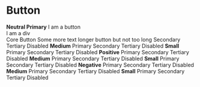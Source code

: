 
<Meta title="Components/Button/Core" />

# Button

<gds-main>
  <gds-buttons>
    <gds-row>
      <strong>Neutral Primary</strong>
      <gds-button effect="ripple">
        <gds-icon name="plus" slot="lead"></gds-icon>
        I am a button
      </gds-button>
      <gds-button data-label="test" effect="ripple" id="inspect">
        <gds-icon name="plus" slot="lead"></gds-icon>
        <div slot="lead">I am a div</div>
        Core Button
        <gds-icon name="chevron" slot="trail"></gds-icon>
      </gds-button>
      <gds-button variant="primary" effect="ripple">
        <gds-icon name="x" slot="lead"></gds-icon>
        <gds-icon name="plus" slot="trail"></gds-icon>
        Some more text longer button but not too long
      </gds-button>
      <gds-button variant="secondary" effect="ripple">
        <gds-icon name="chevron" slot="trail"></gds-icon>
        Secondary
      </gds-button>
      <gds-button variant="tertiary" effect="ripple">
      <gds-icon name="x" slot="lead"></gds-icon>
        Tertiary
      </gds-button>
      <gds-button
        variant="primary"
        effect="ripple"
        disabled
      >
      <gds-icon name="plus" slot="lead"></gds-icon>
        Disabled
      </gds-button>
    </gds-row>
    <gds-row>
      <strong>Medium</strong>
      <gds-button
        variant="primary"
        lead="plus"
        trail="plus"
        effect="ripple"
        size="medium"
      >
        <gds-icon name="x" slot="lead"></gds-icon>
        Primary
      </gds-button>
      <gds-button
        variant="secondary"
        effect="ripple"
        size="medium"
      >
      <gds-icon name="plus" slot="lead"></gds-icon>
      <gds-icon name="plus" slot="trail"></gds-icon>
        Secondary
      </gds-button>
      <gds-button
        variant="tertiary"
        effect="ripple"
        size="medium"
      >
      <gds-icon name="plus" slot="lead"></gds-icon>
      <gds-icon name="x" slot="trail"></gds-icon>
        Tertiary
      </gds-button>
      <gds-button
        variant="primary"
        effect="ripple"
        size="medium"
        disabled
      >
        <gds-icon name="plus" slot="lead"></gds-icon>
        <gds-icon name="x" slot="trail"></gds-icon>
        Disabled
      </gds-button>
    </gds-row>
    <gds-row>
      <strong>Small</strong>
      <gds-button
        variant="primary"
        size="small"
        effect="ripple"
      >
        Primary
        <gds-icon name="plus" slot="trail"></gds-icon>
      </gds-button>
      <gds-button
        variant="secondary"
        effect="ripple"
        size="small"
      >
         <gds-icon name="plus" slot="lead"></gds-icon>
      <gds-icon name="x" slot="trail"></gds-icon>
        Secondary
      </gds-button>
      <gds-button
        variant="tertiary"
        effect="ripple"
        size="small"
      >
         <gds-icon name="plus" slot="lead"></gds-icon>
      <gds-icon name="x" slot="trail"></gds-icon>
        Tertiary
      </gds-button>
      <gds-button
        variant="primary"
        effect="ripple"
        size="small"
        disabled
      >
         <gds-icon name="plus" slot="lead"></gds-icon>
      <gds-icon name="x" slot="trail"></gds-icon>
        Disabled
      </gds-button>
    </gds-row>

  </gds-buttons>
  <gds-buttons>
    <gds-row>
      <strong>Positive</strong>
      <gds-button
        set="positive"
        variant="primary"
        effect="ripple"
      >
        <gds-icon name="plus" slot="lead"></gds-icon>
        <gds-icon name="x" slot="trail"></gds-icon>
        Primary
      </gds-button>
      <gds-button
        set="positive"
        variant="secondary"
        effect="ripple"
      >
        <gds-icon name="plus" slot="lead"></gds-icon>
        <gds-icon name="x" slot="trail"></gds-icon>
        Secondary
      </gds-button>
      <gds-button
        set="positive"
        variant="tertiary"
        effect="ripple"
      >
        <gds-icon name="plus" slot="lead"></gds-icon>
        <gds-icon name="x" slot="trail"></gds-icon>
        Tertiary
      </gds-button>
      <gds-button
        set="positive"
        variant="primary"
        effect="ripple"
        disabled
      >
        <gds-icon name="plus" slot="lead"></gds-icon>
        <gds-icon name="x" slot="trail"></gds-icon>
        Disabled
      </gds-button>
    </gds-row>
    <gds-row>
      <strong>Medium</strong>
      <gds-button
        set="positive"
        variant="primary"
        effect="ripple"
        size="medium"
      >
      <gds-icon name="plus" slot="lead"></gds-icon>
        <gds-icon name="x" slot="trail"></gds-icon>
        Primary
      </gds-button>
      <gds-button
        set="positive"
        variant="secondary"
        effect="ripple"
        size="medium"
      >
        <gds-icon name="plus" slot="lead"></gds-icon>
        <gds-icon name="x" slot="trail"></gds-icon>
        Secondary
      </gds-button>
      <gds-button
        set="positive"
        variant="tertiary"
        effect="ripple"
        size="medium"
      >
        <gds-icon name="plus" slot="lead"></gds-icon>
        <gds-icon name="x" slot="trail"></gds-icon>
        Tertiary
      </gds-button>
      <gds-button
        set="positive"
        variant="primary"
        effect="ripple"
        size="medium"
        disabled
      >
        <gds-icon name="plus" slot="lead"></gds-icon>
        <gds-icon name="x" slot="trail"></gds-icon>
        Disabled
      </gds-button>
    </gds-row>
    <gds-row>
      <strong>Small</strong>
      <gds-button
        set="positive"
        variant="primary"
        effect="ripple"
        size="small"
      >
        <gds-icon name="plus" slot="lead"></gds-icon>
        <gds-icon name="x" slot="trail"></gds-icon>
        Primary
      </gds-button>
      <gds-button
        set="positive"
        variant="secondary"
        effect="ripple"
        size="small"
      >
        <gds-icon name="plus" slot="lead"></gds-icon>
        <gds-icon name="x" slot="trail"></gds-icon>
        Secondary
      </gds-button>
      <gds-button
        set="positive"
        variant="tertiary"
        effect="ripple"
        size="small"
      >
        <gds-icon name="plus" slot="lead"></gds-icon>
        <gds-icon name="x" slot="trail"></gds-icon>
        Tertiary
      </gds-button>
      <gds-button
        set="positive"
        variant="primary"
        effect="ripple"
        size="small"
        disabled
      >
        <gds-icon name="plus" slot="lead"></gds-icon>
        <gds-icon name="x" slot="trail"></gds-icon>
        Disabled
      </gds-button>
    </gds-row>

  </gds-buttons>
  <gds-buttons>
    <gds-row>
      <strong>Negative</strong>
      <gds-button
        set="negative"
        variant="primary"
        effect="ripple"
      >
        <gds-icon name="plus" slot="lead"></gds-icon>
        <gds-icon name="x" slot="trail"></gds-icon>
        Primary
      </gds-button>
      <gds-button
        set="negative"
        variant="secondary"
        effect="ripple"
      >
        <gds-icon name="plus" slot="lead"></gds-icon>
        <gds-icon name="x" slot="trail"></gds-icon>
        Secondary
      </gds-button>
      <gds-button
        set="negative"
        variant="tertiary"
        effect="ripple"
      >
        <gds-icon name="plus" slot="lead"></gds-icon>
        <gds-icon name="x" slot="trail"></gds-icon>
        Tertiary
      </gds-button>
      <gds-button
        set="negative"
        variant="primary"
        effect="ripple"
        disabled
      >
        <gds-icon name="plus" slot="lead"></gds-icon>
        <gds-icon name="x" slot="trail"></gds-icon>
        Disabled
      </gds-button>
    </gds-row>
    <gds-row>
      <strong>Medium</strong>
      <gds-button
        set="negative"
        variant="primary"
        effect="ripple"
        size="medium"
      >
        <gds-icon name="plus" slot="lead"></gds-icon>
        <gds-icon name="x" slot="trail"></gds-icon>
        Primary
      </gds-button>
      <gds-button
        set="negative"
        variant="secondary"
        effect="ripple"
        size="medium"
      >
      <gds-icon name="plus" slot="lead"></gds-icon>
        <gds-icon name="x" slot="trail"></gds-icon>
        Secondary
      </gds-button>
      <gds-button
        set="negative"
        variant="tertiary"
        effect="ripple"
        size="medium"
      >
      <gds-icon name="plus" slot="lead"></gds-icon>
        <gds-icon name="x" slot="trail"></gds-icon>
        Tertiary
      </gds-button>
      <gds-button
        set="negative"
        variant="primary"
        effect="ripple"
        size="medium"
        disabled
      >
      <gds-icon name="plus" slot="lead"></gds-icon>
        <gds-icon name="x" slot="trail"></gds-icon>
        Disabled
      </gds-button>
    </gds-row>
    <gds-row>
      <strong>Small</strong>
      <gds-button
        set="negative"
        variant="primary"
        effect="ripple"
        size="small"
      >
      <gds-icon name="plus" slot="lead"></gds-icon>
        <gds-icon name="x" slot="trail"></gds-icon>
        Primary
      </gds-button>
      <gds-button
        set="negative"
        variant="secondary"
        effect="ripple"
        size="small"
      >
      <gds-icon name="plus" slot="lead"></gds-icon>
        <gds-icon name="x" slot="trail"></gds-icon>
        Secondary
      </gds-button>
      <gds-button
        set="negative"
        variant="tertiary"
        effect="ripple"
        size="small"
      >
      <gds-icon name="plus" slot="lead"></gds-icon>
        <gds-icon name="x" slot="trail"></gds-icon>
        Tertiary
      </gds-button>
      <gds-button
        set="negative"
        variant="primary"
        effect="ripple"
        size="small"
        disabled
      >
      <gds-icon name="plus" slot="lead"></gds-icon>
        <gds-icon name="x" slot="trail"></gds-icon>
        Disabled
      </gds-button>
    </gds-row>
  </gds-buttons>
</gds-main>
